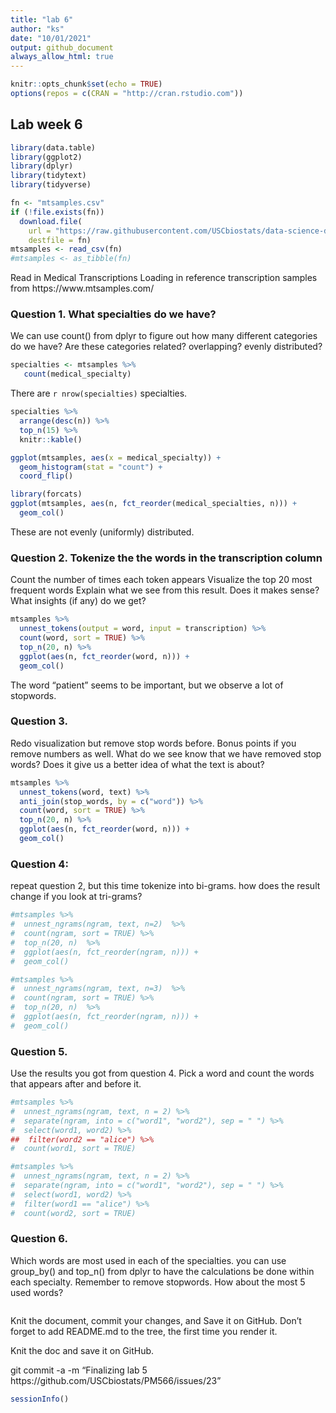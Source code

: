 ```yaml
---
title: "lab 6"
author: "ks"
date: "10/01/2021"
output: github_document
always_allow_html: true
---
```


```r
knitr::opts_chunk$set(echo = TRUE)
options(repos = c(CRAN = "http://cran.rstudio.com"))
```

## Lab week 6 

```r
library(data.table)
library(ggplot2)
library(dplyr)
library(tidytext)
library(tidyverse)
```


```r
fn <- "mtsamples.csv"
if (!file.exists(fn))
  download.file(
    url = "https://raw.githubusercontent.com/USCbiostats/data-science-data/master/00_mtsamples/mtsamples.csv",
    destfile = fn)
mtsamples <- read_csv(fn)
#mtsamples <- as_tibble(fn)
```

Read in Medical Transcriptions
Loading in reference transcription samples from https://www.mtsamples.com/



### Question 1. What specialties do we have?

We can use count() from dplyr to figure out how many different categories do we have? Are these categories related? overlapping? evenly distributed?

```r
specialties <- mtsamples %>%
   count(medical_specialty)
```

There are `r nrow(specialties)` specialties.

```r
specialties %>%
  arrange(desc(n)) %>%
  top_n(15) %>%
  knitr::kable()
```

```r
ggplot(mtsamples, aes(x = medical_specialty)) +
  geom_histogram(stat = "count") +
  coord_flip()
```

```r
library(forcats)
ggplot(mtsamples, aes(n, fct_reorder(medical_specialties, n))) +
  geom_col()
```

These are not evenly (uniformly) distributed.

### Question 2. Tokenize the the words in the transcription column
Count the number of times each token appears
Visualize the top 20 most frequent words
Explain what we see from this result. Does it makes sense? What insights (if any) do we get?

```r
mtsamples %>%
  unnest_tokens(output = word, input = transcription) %>%
  count(word, sort = TRUE) %>%
  top_n(20, n) %>%
  ggplot(aes(n, fct_reorder(word, n))) +
  geom_col()
```

The word "patient" seems to be important, but we observe a lot of stopwords.


### Question 3. 

Redo visualization but remove stop words before.
Bonus points if you remove numbers as well.
What do we see know that we have removed stop words? Does it give us a better idea of what the text is about?

```r
mtsamples %>%
  unnest_tokens(word, text) %>%
  anti_join(stop_words, by = c("word")) %>%
  count(word, sort = TRUE) %>%
  top_n(20, n) %>%
  ggplot(aes(n, fct_reorder(word, n))) +
  geom_col()
```

### Question 4: 

repeat question 2, but this time tokenize into bi-grams. how does the result change if you look at tri-grams?

```r
#mtsamples %>%
#  unnest_ngrams(ngram, text, n=2)  %>%
#  count(ngram, sort = TRUE) %>%
#  top_n(20, n)  %>%
#  ggplot(aes(n, fct_reorder(ngram, n))) +
#  geom_col()
```

```r
#mtsamples %>%
#  unnest_ngrams(ngram, text, n=3)  %>%
#  count(ngram, sort = TRUE) %>%
#  top_n(20, n)  %>%
#  ggplot(aes(n, fct_reorder(ngram, n))) +
#  geom_col()
```

### Question 5.
Use the results you got from question 4. Pick a word and count the words that appears after and before it.

```r
#mtsamples %>%
#  unnest_ngrams(ngram, text, n = 2) %>%
#  separate(ngram, into = c("word1", "word2"), sep = " ") %>%
#  select(word1, word2) %>%
##  filter(word2 == "alice") %>%
#  count(word1, sort = TRUE)
```

```r
#mtsamples %>%
#  unnest_ngrams(ngram, text, n = 2) %>%
#  separate(ngram, into = c("word1", "word2"), sep = " ") %>%
#  select(word1, word2) %>%
#  filter(word1 == "alice") %>%
#  count(word2, sort = TRUE)
```

### Question 6.
Which words are most used in each of the specialties. you can use group_by() and top_n() from dplyr to have the calculations be done within each specialty. Remember to remove stopwords. How about the most 5 used words?

```r

```


Knit the document, commit your changes, and Save it on GitHub. Don’t forget to add README.md to the tree, the first time you render it.


Knit the doc and save it on GitHub.

git commit -a -m "Finalizing lab 5 https://github.com/USCbiostats/PM566/issues/23"


```r
sessionInfo()
```

